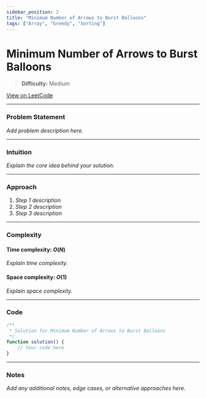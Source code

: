 ```yaml
---
sidebar_position: 2
title: "Minimum Number of Arrows to Burst Balloons"
tags: ["Array", "Greedy", "Sorting"]
---
```


# Minimum Number of Arrows to Burst Balloons

> **Difficulty:** Medium

[View on LeetCode](https://leetcode.com/problems/minimum-number-of-arrows-to-burst-balloons/)

***

### Problem Statement

_Add problem description here._

***

### Intuition

_Explain the core idea behind your solution._

***

### Approach

1. _Step 1 description_
2. _Step 2 description_
3. _Step 3 description_

***

### Complexity

#### Time complexity: $O(N)$

_Explain time complexity._

#### Space complexity: $O(1)$

_Explain space complexity._

***

### Code

```javascript
/**
 * Solution for Minimum Number of Arrows to Burst Balloons
 */
function solution() {
    // Your code here
}
```

***

### Notes

_Add any additional notes, edge cases, or alternative approaches here._
